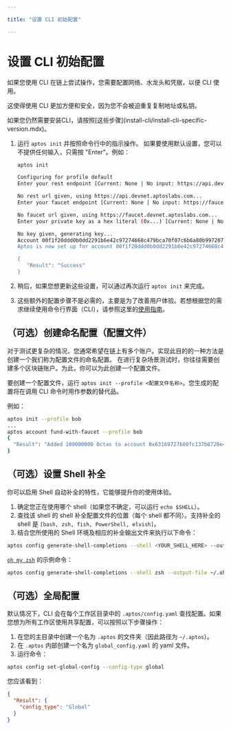 ```yaml
---

title: "设置 CLI 初始配置"

---
```



# 设置 CLI 初始配置

如果您使用 CLI 在链上尝试操作，您需要配置网络、水龙头和凭据，以便 CLI 使用。

这使得使用 CLI 更加方便和安全，因为您不会被迫重复复制地址或私钥。

<Callout type="warning">
如果您仍然需要安装CLI，请按照[这些步骤](install-cli/install-cli-specific-version.mdx)。
</Callout>

1. 运行 `aptos init` 并按照命令行中的指示操作。
   <Callout type="info" emoji="ℹ️">
   如果要使用默认设置，您可以不提供任何输入，只需按 "Enter"。例如：
   </Callout>

   ```bash filename="Terminal"
   aptos init

   Configuring for profile default
   Enter your rest endpoint [Current: None | No input: https://api.devnet.aptoslabs.com]

   No rest url given, using https://api.devnet.aptoslabs.com...
   Enter your faucet endpoint [Current: None | No input: https://faucet.devnet.aptoslabs.com]

   No faucet url given, using https://faucet.devnet.aptoslabs.com...
   Enter your private key as a hex literal (0x...) [Current: None | No input: Generate new key (or keep one if present)]

   No key given, generating key...
   Account 00f1f20ddd0b0dd2291b6e42c97274668c479bca70f07c6b6a80b99720779696 doesn't exist, creating it and funding it with 10000 coins
   Aptos is now set up for account 00f1f20ddd0b0dd2291b6e42c97274668c479bca70f07c6b6a80b99720779696!  Run `aptos help` for more information about commands

   {
      "Result": "Success"
   }
   ```

2. 稍后，如果您想更新这些设置，可以通过再次运行 `aptos init` 来完成。
3. 这些额外的配置步骤不是必需的，主要是为了改善用户体验。若想根据您的需求继续使用命令行界面（CLI），请参照这里的[使用指南](../cli.mdx#%EF%B8%8F-using-the-aptos-cli)。

## （可选）创建命名配置（配置文件）

对于测试更复杂的情况，您通常希望在链上有多个账户。实现此目的的一种方法是创建一个我们称为配置文件的命名配置。
在进行复杂场景测试时，你往往需要创建多个区块链账户。为此，你可以为此创建一个配置文件。

要创建一个配置文件，运行 `aptos init --profile <配置文件名称>`。您生成的配置将在调用 CLI 命令时用作参数的替代品。

例如：

```bash filename="Terminal"
aptos init --profile bob
...
aptos account fund-with-faucet --profile bob
{
  "Result": "Added 100000000 Octas to account 0x63169727b08fc137b8720e451f7a90584ccce04c301e151daeadc7b8191fdfad"
}
```

## （可选）设置 Shell 补全

你可以启用 Shell 自动补全的特性，它能够提升你的使用体验。

1. 确定您正在使用哪个 shell（如果您不确定，可以运行 `echo $SHELL`）。
2. 查找该 shell 的 shell 补全配置文件的位置（每个 shell 都不同）。支持补全的 shell 是 `[bash, zsh, fish, PowerShell, elvish]`。
3. 结合您所使用的 Shell 环境及相应的补全输出文件来执行以下命令：

```bash filename="Terminal"
aptos config generate-shell-completions --shell <YOUR_SHELL_HERE> --output-file <YOUR_SHELL_OUTPUT_DESTINATION>
```

[`oh my zsh`](https://ohmyz.sh/) 的示例命令：

```bash filename="Terminal"
aptos config generate-shell-completions --shell zsh --output-file ~/.oh-my-zsh/completions/_aptos
```

## （可选）全局配置

默认情况下，CLI 会在每个工作区目录中的 `.aptos/config.yaml` 查找配置。如果您想为所有工作区使用共享配置，可以按照以下步骤操作：

1. 在您的主目录中创建一个名为 `.aptos` 的文件夹（因此路径为 `~/.aptos`）。
2. 在 `.aptos` 内部创建一个名为 `global_config.yaml` 的 yaml 文件。
3. 运行命令：

```bash filename="Terminal"
aptos config set-global-config --config-type global
```

您应该看到：

```json
{
  "Result": {
    "config_type": "Global"
  }
}
```
